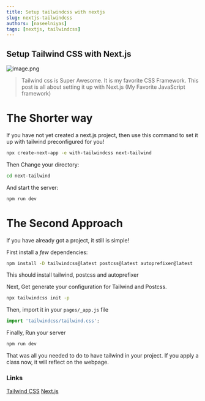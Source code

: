 ```yaml
---
title: Setup tailwindcss with nextjs
slug: nextjs-tailwindcss
authors: [naseelniyas]
tags: [nextjs, tailwindcss]
---
```

<!--truncate-->


## Setup Tailwind CSS with Next.js

![image.png](https://cdn.hashnode.com/res/hashnode/image/upload/v1632979765809/HTEigfQR-.png)

> Tailwind css is Super Awesome. It is my favorite CSS Framework.
> This post is all about setting it up with Next.js (My Favorite JavaScript framework)

# The Shorter way

If you have not yet created a next.js project, then use this command to set it up with tailwind preconfigured for you!

```bash
npx create-next-app -e with-tailwindcss next-tailwind
```

Then Change your directory:

```bash
cd next-tailwind
```

And start the server:

```bash npm2yarn
npm run dev
```

# The Second Approach

If you have already got a project, it still is simple!

First install a _few_ dependencies:

```bash npm2yarn
npm install -D tailwindcss@latest postcss@latest autoprefixer@latest
```

This should install tailwind, postcss and autoprefixer

Next, Get generate your configuration for Tailwind and Postcss.

```bash
npx tailwindcss init -p
```

Then, import it in your `pages/_app.js` file

```jsx
import 'tailwindcss/tailwind.css';
```

Finally, Run your server

```bash npm2yarn
npm run dev
```

That was all you needed to do to have tailwind in your project. If you apply a class now, it will reflect on the webpage.

### Links

[Tailwind CSS](https://tailwindcss.com/)
[Next.js](https://nextjs.org/)

